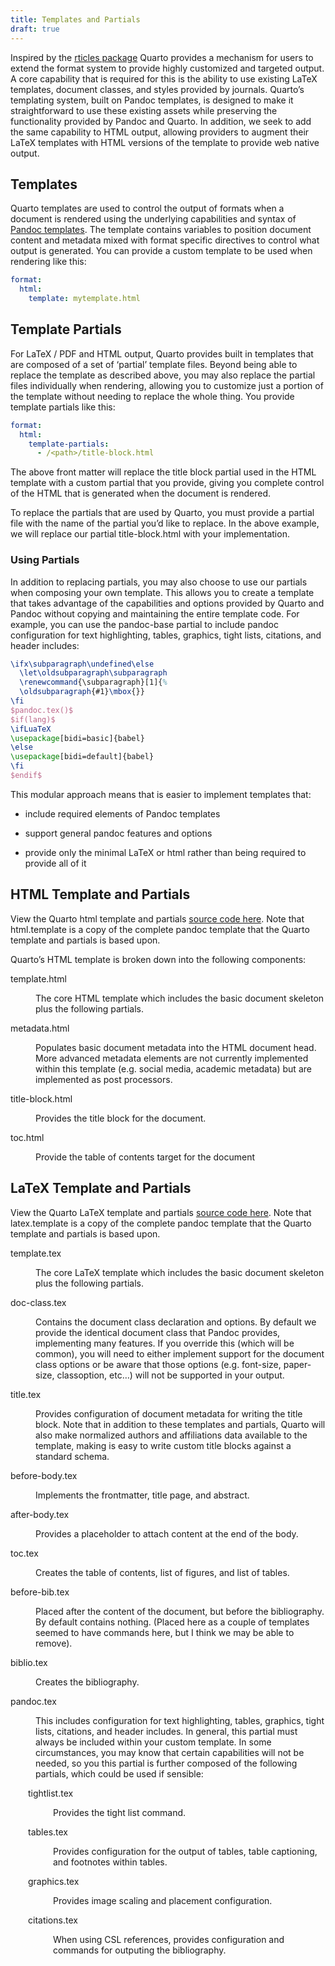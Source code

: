 ```yaml
---
title: Templates and Partials
draft: true
---
```


Inspired by the [rticles package](https://pkgs.rstudio.com/rticles/) Quarto provides a mechanism for users to extend the format system to provide highly customized and targeted output. A core capability that is required for this is the ability to use existing LaTeX templates, document classes, and styles provided by journals. Quarto's templating system, built on Pandoc templates, is designed to make it straightforward to use these existing assets while preserving the functionality provided by Pandoc and Quarto. In addition, we seek to add the same capability to HTML output, allowing providers to augment their LaTeX templates with HTML versions of the template to provide web native output.

## Templates

Quarto templates are used to control the output of formats when a document is rendered using the underlying capabilities and syntax of [Pandoc templates](https://pandoc.org/MANUAL.html#templates). The template contains variables to position document content and metadata mixed with format specific directives to control what output is generated. You can provide a custom template to be used when rendering like this:

``` yaml
format:
  html:
    template: mytemplate.html
```

## Template Partials

For LaTeX / PDF and HTML output, Quarto provides built in templates that are composed of a set of 'partial' template files. Beyond being able to replace the template as described above, you may also replace the partial files individually when rendering, allowing you to customize just a portion of the template without needing to replace the whole thing. You provide template partials like this:

``` yaml
format:
  html:
    template-partials:
      - /<path>/title-block.html
```

The above front matter will replace the title block partial used in the HTML template with a custom partial that you provide, giving you complete control of the HTML that is generated when the document is rendered.

To replace the partials that are used by Quarto, you must provide a partial file with the name of the partial you'd like to replace. In the above example, we will replace our partial title-block.html with your implementation.

### Using Partials

In addition to replacing partials, you may also choose to use our partials when composing your own template. This allows you to create a template that takes advantage of the capabilities and options provided by Quarto and Pandoc without copying and maintaining the entire template code. For example, you can use the pandoc-base partial to include pandoc configuration for text highlighting, tables, graphics, tight lists, citations, and header includes:

``` tex
\ifx\subparagraph\undefined\else
  \let\oldsubparagraph\subparagraph
  \renewcommand{\subparagraph}[1]{%
  \oldsubparagraph{#1}\mbox{}}
\fi
$pandoc.tex()$
$if(lang)$
\ifLuaTeX
\usepackage[bidi=basic]{babel}
\else
\usepackage[bidi=default]{babel}
\fi
$endif$
```

This modular approach means that is easier to implement templates that:

-   include required elements of Pandoc templates

-   support general pandoc features and options

-   provide only the minimal LaTeX or html rather than being required to provide all of it

## HTML Template and Partials

View the Quarto html template and partials [source code here](https://github.com/quarto-dev/quarto-cli/tree/main/src/resources/formats/html/pandoc). Note that html.template is a copy of the complete pandoc template that the Quarto template and partials is based upon.

Quarto's HTML template is broken down into the following components:

template.html

:   The core HTML template which includes the basic document skeleton plus the following partials.

metadata.html

:   Populates basic document metadata into the HTML document head. More advanced metadata elements are not currently implemented within this template (e.g. social media, academic metadata) but are implemented as post processors.

title-block.html

:   Provides the title block for the document. 

toc.html

:   Provide the table of contents target for the document

## LaTeX Template and Partials

View the Quarto LaTeX template and partials [source code here](https://github.com/quarto-dev/quarto-cli/tree/main/src/resources/formats/pdf/pandoc). Note that latex.template is a copy of the complete pandoc template that the Quarto template and partials is based upon.

template.tex

:   The core LaTeX template which includes the basic document skeleton plus the following partials.

doc-class.tex

:   Contains the document class declaration and options. By default we provide the identical document class that Pandoc provides, implementing many features. If you override this (which will be common), you will need to either implement support for the document class options or be aware that those options (e.g. font-size, paper-size, classoption, etc...) will not be supported in your output.

title.tex

:   Provides configuration of document metadata for writing the title block. Note that in addition to these templates and partials, Quarto will also make normalized authors and affiliations data available to the template, making is easy to write custom title blocks against a standard schema.

before-body.tex

:   Implements the frontmatter, title page, and abstract.

after-body.tex

:   Provides a placeholder to attach content at the end of the body.

toc.tex

:   Creates the table of contents, list of figures, and list of tables.

before-bib.tex

:   Placed after the content of the document, but before the bibliography. By default contains nothing. (Placed here as a couple of templates seemed to have commands here, but I think we may be able to remove).

biblio.tex

:   Creates the bibliography.

pandoc.tex

:   This includes configuration for text highlighting, tables, graphics, tight lists, citations, and header includes. In general, this partial must always be included within your custom template. In some circumstances, you may know that certain capabilities will not be needed, so you this partial is further composed of the following partials, which could be used if sensible:

::: {style="margin-left: 2em;"}

tightlist.tex

:   Provides the tight list command.

tables.tex

:   Provides configuration for the output of tables, table captioning, and footnotes within tables.

graphics.tex

:   Provides image scaling and placement configuration.

citations.tex

:   When using CSL references, provides configuration and commands for outputing the bibliography.
:::
